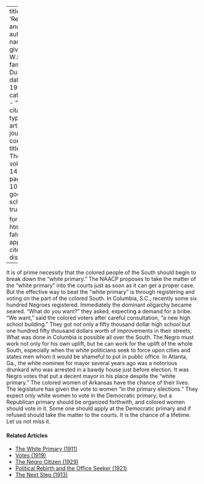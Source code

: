 
---
title: 'Register and Vote'
author:
  - name:
      given: W.E.B.
      family: Du Bois
date: May 1917
categories: 
  - ""
citation: 
  type: article-journal
  container-title: The Crisis
  volume: 14
  issue: 1
  page: 9-10
google-scholar: true

format:
  html:
    toc: false
    appendix-cite-as: display
---



It is of prime necessity that the colored people of the South should begin to break down the "white primary." The NAACP proposes to take the matter of the "white primary" into the 
courts just as soon as it can get a proper case. But the effective way to beat the "white primary" is through registering and voting on the part of the colored South. In Columbia, S.C., recently some six hundred Negroes registered. Immediately the dominant oligarchy became seared. "What do you want?" they asked, expecting a demand for a bribe. "We want," said the colored voters after careful consultation, "a new high school building." They got not only a fifty thousand dollar high school but one hundred fifty thousand dollars worth of improvements in their streets; What was done in Columbia is possible all over the South. The Negro must work not only for his own uplift, but he can work for the uplift of the whole South, especially when the white politicians seek to force upon cities and states men whom it would be shameful to put in public office. In Atlanta, Ga., the white nominee for mayor several years ago was a notorious drunkard who was arrested in a bawdy house just before election. It was Negro votes that put a decent mayor in his place despite the "white primary." The colored women of Arkansas have the chance of their lives. The legislature has given the vote to women "in the primary elections." They expect only white women to vote in the Democratic primary; but a Republican primary should be organized forthwith, and colored women should vote in it. Some one should apply at the Democratic primary and if refused should take the matter to the courts. It is the chance of a lifetime. Let us not miss it. 

<!-- Similar articles start here -->
<div  class="clear-wrap"></div>

#### Related Articles

* [The White Primary (1911)](/Volumes/01/05/white_primary.html)
* [Votes (1919)](/Volumes/19/02/votes.html)
* [The Negro Citizen (1929)](/Volumes/36/05/negro_citizen.html)
* [Political Rebirth and the Office Seeker (1921)](/Volumes/21/03/political-rebirth.html)
* [The Next Step (1913)](/Volumes/06/02/next_step.html)

<!-- Similar articles end here -->